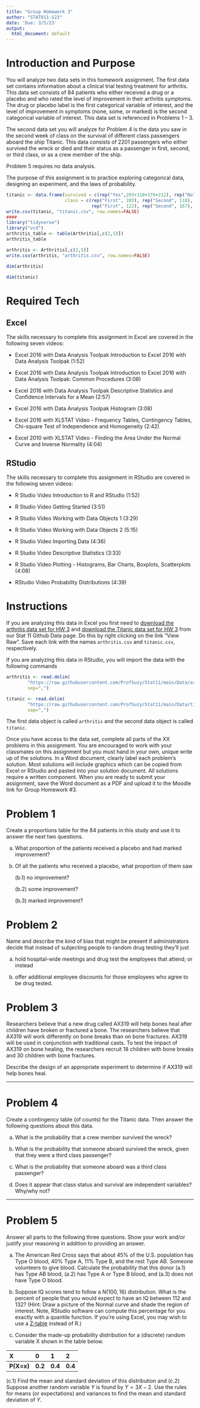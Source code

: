 ```yaml
---
title: "Group Homework 3"
author: "STAT011-S23"
date: 'Due: 3/5/23'
output:
  html_document: default
---
```


# Introduction and Purpose 

You will analyze two data sets in this homework assignment. The first data set contains information about a clinical trial testing treatment for arthritis. This data set consists of $84$ patients who either received a drug or a placebo and who rated the level of improvement in their arthritis symptoms. The drug or placebo label is the first categorical variable of interest, and the level of improvement in symptoms (none, some, or marked) is the second categorical variable of interest. This data set is referenced in Problems 1 -- 3. 

The second data set you will analyze for Problem 4 is the data you saw in the second week of class on the survival of different class passengers aboard the ship Titanic. This data consists of $2201$ passengers who either survived the wreck or died and their status as a passenger in first, second, or third class, or as a crew member of the ship. 

Problem 5 requires no data analysis.

The purpose of this assignment is to practice exploring categorical data, designing an experiment, and the laws of probability. 


```r
titanic <- data.frame(survived = c(rep("Yes",203+118+178+212), rep("No",122+167+528+673)),
                      class = c(rep("First", 203), rep("Second", 118), rep("Third",178), rep("Crew",212),
                                rep("First", 122), rep("Second", 167), rep("Third",528), rep("Crew",673)))
write.csv(titanic, "titanic.csv", row.names=FALSE)
####
library("tidyverse")
library("vcd")
arthritis_table <- table(Arthritis[,c(2,5)])
arthritis_table

arthritis <- Arthritis[,c(2,5)]
write.csv(arthritis, "arthritis.csv", row.names=FALSE)

dim(arthritis)

dim(titanic)
```


# Required Tech 

## Excel 

The skills necessary to complete this assignment in Excel are covered in the following seven videos:

* Excel 2016 with Data Analysis Toolpak Introduction to Excel 2016 with Data Analysis Toolpak (1:52)

* Excel 2016 with Data Analysis Toolpak Introduction to Excel 2016 with Data Analysis Toolpak: Common Procedures (3:08)

* Excel 2016 with Data Analysis Toolpak Descriptive Statistics and Confidence Intervals for a Mean (2:57)

* Excel 2016 with Data Analysis Toolpak Histogram (3:08)

* Excel 2016 with XLSTAT Video - Frequency Tables, Contingency Tables, Chi-square Test of Independence and Homogeneity (2:42)

* Excel 2010 with XLSTAT Video - Finding the Area Under the Normal Curve and Inverse Normality (4:04)


## RStudio

The skills necessary to complete this assignment in RStudio are covered in the following seven videos:

* R Studio Video Introduction to R and RStudio  (1:52)

* R Studio Video Getting Started (3:51)

* R Studio Video Working with Data Objects 1 (3:29)

* R Studio Video Working with Data Objects 2 (5:15)

* R Studio Video Importing Data (4:36)

* R Studio Video Descriptive Statistics (3:33)

* R Studio Video Plotting - Histograms, Bar Charts, Boxplots, Scatterplots (4:08)

* RStudio Video Probability Distributions (4:39)

# Instructions

If you are analyzing this data in Excel you first need to [download the arthritis data set for HW 3](https://github.com/ProfSuzy/Stat11/blob/main/Data/arthritis.csv) and [download the Titanic data set for HW 3](https://github.com/ProfSuzy/Stat11/blob/main/Data/titanic.csv) from our Stat 11 Github Data page. Do this by right clicking on the link "View Raw". Save each link with the names `arthritis.csv` and `titanic.csv`, respectively. 

If you are analyzing this data in RStudio, you will import the data with the following commands
```r
arthritis <- read.delim(
        "https://raw.githubusercontent.com/ProfSuzy/Stat11/main/Data/arthritis.csv",
        sep=",")

titanic <- read.delim(
        "https://raw.githubusercontent.com/ProfSuzy/Stat11/main/Data/titanic.csv",
        sep=",")
```
The first data object is called `arthritis` and the second data object is called `titanic`. 

Once you have access to the data set, complete all parts of the XX problems in this assignment. You are encouraged to work with your classmates on this assignment but you must hand in your own, unique write up of the solutions. In a Word document, clearly label each problem's solution. Most solutions will include graphics which can be copied from Excel or RStudio and pasted into your solution document. All solutions require a written component. When you are ready to submit your assignment, save the Word document as a PDF and upload it to the Moodle link for Group Homework \#3.


# Problem 1 

Create a proportions table for the $84$ patients in this study and use it to answer the next two questions.

(a) What proportion of the patients received a placebo and had marked improvement?

(b) Of all the patients who received a placebo, what proportion of them saw 

      (b.1) no improvement?

      (b.2) some improvement?
  
      (b.3) marked improvement? 

# Problem 2

Name and describe the kind of bias that might be present if administrators decide that instead of subjecting people to random drug testing they’ll just

(a) hold hospital-wide meetings and drug test the employees that attend; or instead

(b) offer additional employee discounts for those employees who agree to be drug tested.

# Problem 3

Researchers believe that a new drug called AX319 will help bones heal after children have broken or fractured a bone. The researchers believe that AX319 will work differently on bone breaks than on bone fractures. AX319 will be used in conjunction with traditional casts. To test the impact of AX319 on bone healing, the researchers recruit 18 children with bone breaks and 30 children with bone fractures. 

Describe the design of an appropriate experiment to determine if AX319 will help bones heal.


***

# Problem 4

Create a contingency table (of counts) for the Titanic data. Then answer the following questions about this data.

(a) What is the probability that a crew member survived the wreck? 

(b) What is the probability that someone aboard survived the wreck, given that they were a third class passenger? 

(c) What is the probability that someone aboard was a third class passenger? 

(d) Does it appear that class status and survival are independent variables? Why/why not? 



***

# Problem 5

Answer all parts to the following three questions. Show your work and/or justify your reasoning in addition to providing an answer. 

(a) The American Red Cross says that about $45\%$ of the U.S. population has Type O blood, $40\%$ Type A, $11\%$ Type B, and the rest Type AB. Someone volunteers to give blood. Calculate the probability that this donor (a.1) has Type AB blood, (a.2) has Type A or Type B blood, and (a.3) does not have Type O blood. 


(b) Suppose IQ scores tend to follow a $N(100, 16)$ distribution. What is the percent of people that you would expect to have an IQ between 112 and 132? (Hint: Draw a picture of the Normal curve and shade the region of interest. Note, RStudio software can compute this percentage for you exactly with a quantile function. If you're using Excel, you may wish to use a [Z-table](https://www.z-table.com/) instead of R.)

(c) Consider the made-up probability distribution for a (discrete) random variable X shown in the table below.

| X | 0 | 1 | 2 |
|:-- |:-- |:-- |:-- |
| **P(X=x)** | **0.2** | **0.4** | **0.4** |

(c.1) Find the mean and standard deviation of this distribution and (c.2) Suppose another random variable $Y$ is found by $Y = 3X - 2$. Use the rules for means (or expectations) and variances to find the mean and standard deviation of $Y$. 

